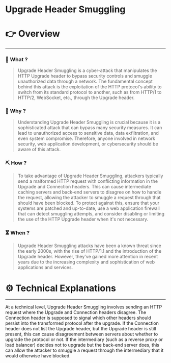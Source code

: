 # Upgrade Header Smuggling


# 👉 Overview

---

### 👀 What ?

> Upgrade Header Smuggling is a cyber-attack that manipulates the HTTP Upgrade header to bypass security controls and smuggle unauthorized data through a network. The fundamental concept behind this attack is the exploitation of the HTTP protocol's ability to switch from its standard protocol to another, such as from HTTP/1 to HTTP/2, WebSocket, etc., through the Upgrade header.
> 

### 🧐 Why ?

> Understanding Upgrade Header Smuggling is crucial because it is a sophisticated attack that can bypass many security measures. It can lead to unauthorized access to sensitive data, data exfiltration, and even system compromise. Therefore, anyone involved in network security, web application development, or cybersecurity should be aware of this attack.
> 

### ⛏️ How ?

> To take advantage of Upgrade Header Smuggling, attackers typically send a malformed HTTP request with conflicting information in the Upgrade and Connection headers. This can cause intermediate caching servers and back-end servers to disagree on how to handle the request, allowing the attacker to smuggle a request through that should have been blocked. To protect against this, ensure that your systems are patched and up-to-date, use a web application firewall that can detect smuggling attempts, and consider disabling or limiting the use of the HTTP Upgrade header when it's not necessary.
> 

### ⏳ When ?

> Upgrade Header Smuggling attacks have been a known threat since the early 2000s, with the rise of HTTP/1.1 and the introduction of the Upgrade header. However, they've gained more attention in recent years due to the increasing complexity and sophistication of web applications and services.
> 

# ⚙️ Technical Explanations

---

At a technical level, Upgrade Header Smuggling involves sending an HTTP request where the Upgrade and Connection headers disagree. The Connection header is supposed to signal which other headers should persist into the transformed protocol after the upgrade. If the Connection header does not list the Upgrade header, but the Upgrade header is still present, this can cause disagreement between servers about whether to upgrade the protocol or not. If the intermediary (such as a reverse proxy or load balancer) decides not to upgrade but the back-end server does, this can allow the attacker to smuggle a request through the intermediary that it would otherwise have blocked.
